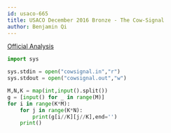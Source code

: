 ```yaml
---
id: usaco-665
title: USACO December 2016 Bronze - The Cow-Signal
author: Benjamin Qi
---
```


[Official Analysis](http://www.usaco.org/current/data/sol_cowsignal_bronze_dec16.html)

```py
import sys

sys.stdin = open("cowsignal.in","r")
sys.stdout = open("cowsignal.out","w")

M,N,K = map(int,input().split())
g = [input() for _ in range(M)]
for i in range(K*M):
	for j in range(K*N):
		print(g[i//K][j//K],end='')
	print()
```
